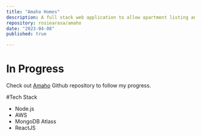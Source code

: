 ```yaml
---
title: "Amaho Homes"
description: A full stack web application to allow apartment listing and viewing for Kigali, Rwanda
repository: rosiearasa/amaho
date: "2023-04-08"
published: true

---
```

# In Progress
Check out [Amaho](https://github.com/rosiearasa/Amaho) Github repository to follow my progress.

#Tech Stack
- Node.js
- AWS 
- MongoDB Atlass
- ReactJS



